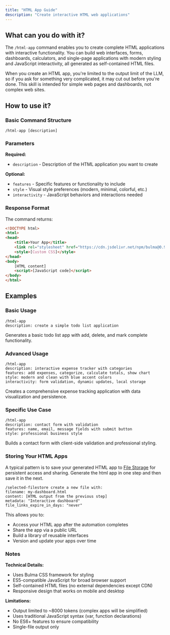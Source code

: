 ```yaml
---
title: "HTML App Guide"
description: "Create interactive HTML web applications"
---
```


## What can you do with it?

The `/html-app` command enables you to create complete HTML applications with interactive functionality. You can build web interfaces, forms, dashboards, calculators, and single-page applications with modern styling and JavaScript interactivity, all generated as self-contained HTML files.

<Warning>
When you create an HTML app, you're limited to the output limit of the LLM, so if you ask for something very complicated, it may cut out before you're done. This skill is intended for simple web pages and dashboards, not complex web sites.
</Warning>

## How to use it?

### Basic Command Structure
```
/html-app [description]
```

### Parameters

**Required:**

- `description` - Description of the HTML application you want to create

**Optional:**

- `features` - Specific features or functionality to include
- `style` - Visual style preferences (modern, minimal, colorful, etc.)
- `interactivity` - JavaScript behaviors and interactions needed

### Response Format

The command returns:
```html
<!DOCTYPE html>
<html>
<head>
    <title>Your App</title>
    <link rel="stylesheet" href="https://cdn.jsdelivr.net/npm/bulma@0.9.3/css/bulma.min.css">
    <style>[Custom CSS]</style>
</head>
<body>
    [HTML content]
    <script>[JavaScript code]</script>
</body>
</html>
```

## Examples

### Basic Usage
```
/html-app
description: create a simple todo list application
```
Generates a basic todo list app with add, delete, and mark complete functionality.

### Advanced Usage
```
/html-app
description: interactive expense tracker with categories
features: add expenses, categorize, calculate totals, show chart
style: modern and clean with blue accent colors
interactivity: form validation, dynamic updates, local storage
```
Creates a comprehensive expense tracking application with data visualization and persistence.

### Specific Use Case
```
/html-app
description: contact form with validation
features: name, email, message fields with submit button
style: professional business style
```
Builds a contact form with client-side validation and professional styling.

### Storing Your HTML Apps

A typical pattern is to save your generated HTML app to [File Storage](/slash-commands/filestorage) for persistent access and sharing. Generate the html app in one step and then save it in the next.

```
/selected-filestore create a new file with:
filename: my-dashboard.html
content: [HTML output from the previous step]
metadata: "Interactive dashboard"
file_links_expire_in_days: "never"
```

This allows you to:
- Access your HTML app after the automation completes
- Share the app via a public URL
- Build a library of reusable interfaces
- Version and update your apps over time

### Notes

**Technical Details:**
- Uses Bulma CSS framework for styling
- ES5-compatible JavaScript for broad browser support
- Self-contained HTML files (no external dependencies except CDN)
- Responsive design that works on mobile and desktop

**Limitations:**
- Output limited to ~8000 tokens (complex apps will be simplified)
- Uses traditional JavaScript syntax (var, function declarations)
- No ES6+ features to ensure compatibility
- Single-file output only
